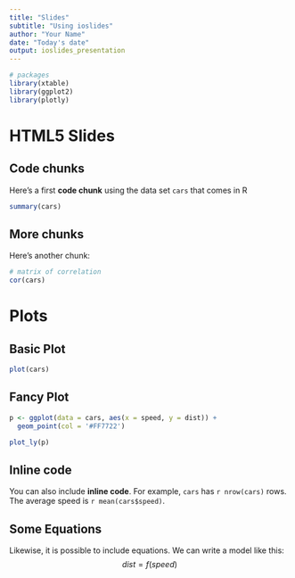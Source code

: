 ```yaml
---
title: "Slides"
subtitle: "Using ioslides"
author: "Your Name"
date: "Today's date"
output: ioslides_presentation
---
```


```r
# packages
library(xtable)
library(ggplot2)
library(plotly)
```


# HTML5 Slides

## Code chunks

Here's a first __code chunk__ using the data set `cars` that comes in R

```r
summary(cars)
```

## More chunks

Here's another chunk:

```r
# matrix of correlation
cor(cars)
```


# Plots

## Basic Plot

```r
plot(cars)
```

## Fancy Plot

```r
p <- ggplot(data = cars, aes(x = speed, y = dist)) +
  geom_point(col = '#FF7722')

plot_ly(p)
```


## Inline code

You can also include __inline code__. For example, `cars` has `r nrow(cars)`
rows. The average speed is `r mean(cars$speed)`.


## Some Equations

Likewise, it is possible to include equations. We can write a model like this:
$$
dist = f(speed)
$$



